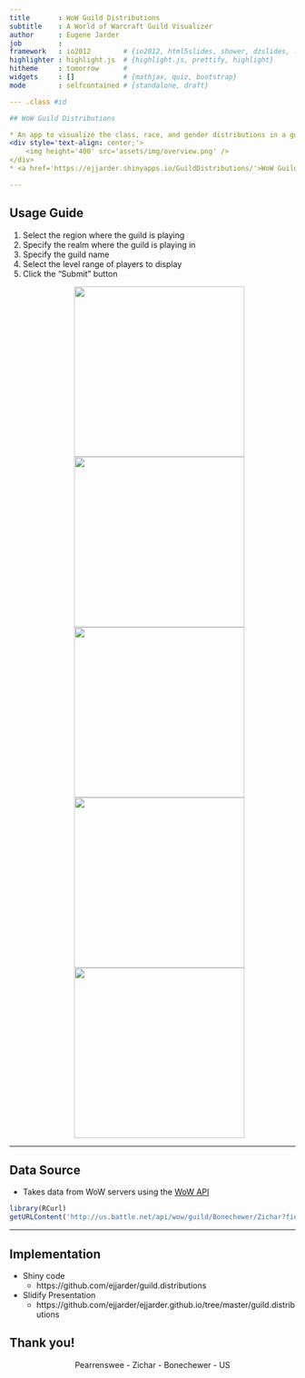 ```yaml
---
title       : WoW Guild Distributions
subtitle    : A World of Warcraft Guild Visualizer
author      : Eugene Jarder
job         : 
framework   : io2012        # {io2012, html5slides, shower, dzslides, ...}
highlighter : highlight.js  # {highlight.js, prettify, highlight}
hitheme     : tomorrow      # 
widgets     : []            # {mathjax, quiz, bootstrap}
mode        : selfcontained # {standalone, draft}

--- .class #id 

## WoW Guild Distributions

* An app to visualize the class, race, and gender distributions in a guild.
<div style='text-align: center;'>
    <img height='400' src='assets/img/overview.png' />
</div>
* <a href='https://ejjarder.shinyapps.io/GuildDistributions/'>WoW Guild Distributions</a>

---
```


## Usage Guide

1. Select the region where the guild is playing
2. Specify the realm where the guild is playing in
3. Specify the guild name
4. Select the level range of players to display
5. Click the "Submit" button
<div style='text-align: center;'>
    <img height='300' src='assets/img/region.png' />
    <img height='300' src='assets/img/realm.png' />
    <img height='300' src='assets/img/guildname.png' />
    <img height='300' src='assets/img/levelrange.png' />
    <img height='300' src='assets/img/submit.png' />
</div>

---

## Data Source

* Takes data from WoW servers using the
<a href='http://blizzard.github.io/api-wow-docs/'>WoW API</a>

```r
library(RCurl)
getURLContent('http://us.battle.net/api/wow/guild/Bonechewer/Zichar?fields=members')
```

---

## Implementation

* Shiny code
  * https://github.com/ejjarder/guild.distributions
* Slidify Presentation
  * https://github.com/ejjarder/ejjarder.github.io/tree/master/guild.distributions

## Thank you!
<div style='text-align: center;'>
Pearrenswee - Zichar - Bonechewer - US
</div>
